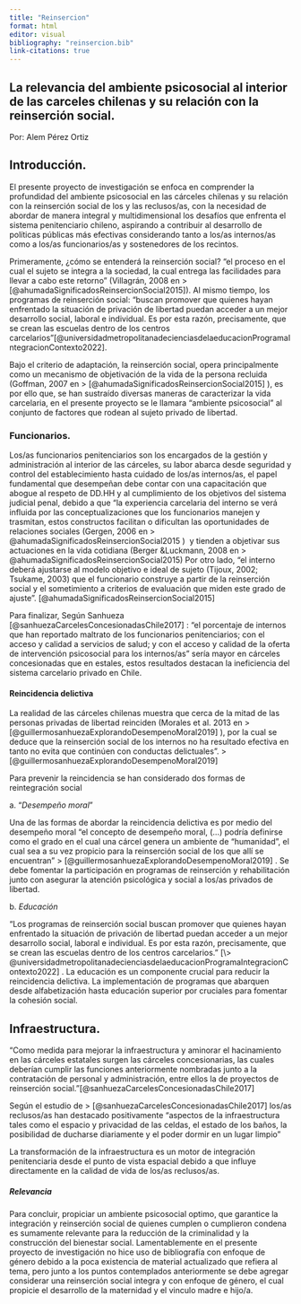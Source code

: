 ```yaml
---
title: "Reinsercion"
format: html
editor: visual
bibliography: "reinsercion.bib"
link-citations: true
---
```


## **La relevancia del ambiente psicosocial al interior de las carceles chilenas y su relación con la reinserción social.**

Por: Alem Pérez Ortiz

## Introducción.

El presente proyecto de investigación se enfoca en comprender la profundidad del ambiente psicosocial en las cárceles chilenas y su relación con la reinserción social de los y las reclusos/as, con la necesidad de abordar de manera integral y multidimensional los desafíos que enfrenta el sistema penitenciario chileno, aspirando a contribuir al desarrollo de políticas públicas más efectivas considerando tanto a los/as internos/as como a los/as funcionarios/as y sostenedores de los recintos.

Primeramente, ¿cómo se entenderá la reinserción social? “el proceso en el cual el sujeto se integra a la sociedad, la cual entrega las facilidades para llevar a cabo este retorno” (Villagrán, 2008 en \> [@ahumadaSignificadosReinsercionSocial2015]). Al mismo tiempo, los programas de reinserción social: "buscan promover que quienes hayan enfrentado la situación de privación de libertad puedan acceder a un mejor desarrollo social, laboral e individual. Es por esta razón, precisamente, que se crean las escuelas dentro de los centros carcelarios"[@universidadmetropolitanadecienciasdelaeducacionProgramaIntegracionContexto2022].

Bajo el criterio de adaptación, la reinserción social, opera principalmente como un mecanismo de objetivación de la vida de la persona recluida (Goffman, 2007 en \> [@ahumadaSignificadosReinsercionSocial2015] ), es por ello que, se han sustraído diversas maneras de caracterizar la vida carcelaria, en el presente proyecto se le llamara “ambiente psicosocial” al conjunto de factores que rodean al sujeto privado de libertad.

### Funcionarios.

Los/as funcionarios penitenciarios son los encargados de la gestión y administración al interior de las cárceles, su labor abarca desde seguridad y control del establecimiento hasta cuidado de los/as internos/as, el papel fundamental que desempeñan debe contar con una capacitación que abogue al respeto de DD.HH y al cumplimiento de los objetivos del sistema judicial penal, debido a que “la experiencia carcelaria del interno se verá influida por las conceptualizaciones que los funcionarios manejen y trasmitan, estos constructos facilitan o dificultan las oportunidades de relaciones sociales (Gergen, 2006 en \> @ahumadaSignificadosReinsercionSocial2015 )  y tienden a objetivar sus actuaciones en la vida cotidiana (Berger &Luckmann, 2008 en \> @ahumadaSignificadosReinsercionSocial2015) Por otro lado, “el interno deberá ajustarse al modelo objetivo e ideal de sujeto (Tijoux, 2002; Tsukame, 2003) que el funcionario construye a partir de la reinserción social y el sometimiento a criterios de evaluación que miden este grado de ajuste”. [@ahumadaSignificadosReinsercionSocial2015]

Para finalizar, Según Sanhueza [@sanhuezaCarcelesConcesionadasChile2017] : “el porcentaje de internos que han reportado maltrato de los funcionarios penitenciarios; con el acceso y calidad a servicios de salud; y con el acceso y calidad de la oferta de intervención psicosocial para los internos/as” sería mayor en cárceles concesionadas que en estales, estos resultados destacan la ineficiencia del sistema carcelario privado en Chile.

#### Reincidencia delictiva

La realidad de las cárceles chilenas muestra que cerca de la mitad de las personas privadas de libertad reinciden (Morales et al. 2013 en \> [@guillermosanhuezaExplorandoDesempenoMoral2019] ), por la cual se deduce que la reinserción social de los internos no ha resultado efectiva en tanto no evita que continúen con conductas delictuales”. \> [@guillermosanhuezaExplorandoDesempenoMoral2019]

Para prevenir la reincidencia se han considerado dos formas de reintegración social

a\. "*Desempeño moral*"

Una de las formas de abordar la reincidencia delictiva es por medio del desempeño moral “el concepto de desempeño moral, (…) podría definirse como el grado en el cual una cárcel genera un ambiente de “humanidad”, el cual sea a su vez propicio para la reinserción social de los que allí se encuentran” \> [@guillermosanhuezaExplorandoDesempenoMoral2019] . Se debe fomentar la participación en programas de reinserción y rehabilitación junto con asegurar la atención psicológica y social a los/as privados de libertad.

b\. *Educación*

“Los programas de reinserción social buscan promover que quienes hayan enfrentado la situación de privación de libertad puedan acceder a un mejor desarrollo social, laboral e individual. Es por esta razón, precisamente, que se crean las escuelas dentro de los centros carcelarios.” [\> @universidadmetropolitanadecienciasdelaeducacionProgramaIntegracionContexto2022] . La educación es un componente crucial para reducir la reincidencia delictiva. La implementación de programas que abarquen desde alfabetización hasta educación superior por cruciales para fomentar la cohesión social.

## Infraestructura.

“Como medida para mejorar la infraestructura y aminorar el hacinamiento en las cárceles estatales surgen las cárceles concesionarias, las cuales deberían cumplir las funciones anteriormente nombradas junto a la contratación de personal y administración, entre ellos la de proyectos de reinserción social.”[@sanhuezaCarcelesConcesionadasChile2017]

Según el estudio de \> [@sanhuezaCarcelesConcesionadasChile2017] los/as reclusos/as han destacado positivamente “aspectos de la infraestructura tales como el espacio y privacidad de las celdas, el estado de los baños, la posibilidad de ducharse diariamente y el poder dormir en un lugar limpio”

La transformación de la infraestructura es un motor de integración penitenciaria desde el punto de vista espacial debido a que influye directamente en la calidad de vida de los/as reclusos/as.

##### Relevancia

Para concluir, propiciar un ambiente psicosocial optimo, que garantice la integración y reinserción social de quienes cumplen o cumplieron condena es sumamente relevante para la reducción de la criminalidad y la construcción del bienestar social. Lamentablemente en el presente proyecto de investigación no hice uso de bibliografía con enfoque de género debido a la poca existencia de material actualizado que refiera al tema, pero junto a los puntos contemplados anteriormente se debe agregar considerar una reinserción social integra y con enfoque de género, el cual propicie el desarrollo de la maternidad y el vinculo madre e hijo/a.
